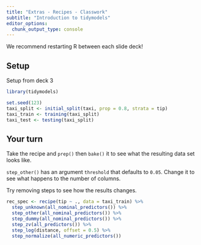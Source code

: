```yaml
---
title: "Extras - Recipes - Classwork"
subtitle: "Introduction to tidymodels"
editor_options: 
  chunk_output_type: console
---
```


We recommend restarting R between each slide deck!

## Setup

Setup from deck 3

```r
library(tidymodels)

set.seed(123)
taxi_split <- initial_split(taxi, prop = 0.8, strata = tip)
taxi_train <- training(taxi_split)
taxi_test <- testing(taxi_split)
```

## Your turn

Take the recipe and `prep()` then `bake()` it to see what the resulting data set looks like.

`step_other()` has an argument `threshold` that defaults to `0.05`. Change it to see what happens to the number of columns.

Try removing steps to see how the results changes.

```r
rec_spec <- recipe(tip ~ ., data = taxi_train) %>%  
  step_unknown(all_nominal_predictors()) %>%  
  step_other(all_nominal_predictors()) %>%  
  step_dummy(all_nominal_predictors()) %>%  
  step_zv(all_predictors()) %>%  
  step_log(distance, offset = 0.5) %>% 
  step_normalize(all_numeric_predictors())
```


